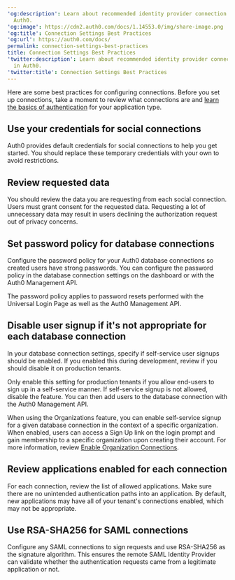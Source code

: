 ---
'og:description': Learn about recommended identity provider connection settings in
  Auth0.
'og:image': https://cdn2.auth0.com/docs/1.14553.0/img/share-image.png
'og:title': Connection Settings Best Practices
'og:url': https://auth0.com/docs/
permalink: connection-settings-best-practices
title: Connection Settings Best Practices
'twitter:description': Learn about recommended identity provider connection settings
  in Auth0.
'twitter:title': Connection Settings Best Practices
---
Here are some best practices for configuring connections. Before you set up connections, take a moment to review what connections are and [learn the basics of authentication](/docs/authenticate) for your application type.

## Use your credentials for social connections

Auth0 provides default credentials for social connections to help you get started. You should replace these temporary credentials with your own to avoid restrictions.

## Review requested data

You should review the data you are requesting from each social connection. Users must grant consent for the requested data. Requesting a lot of unnecessary data may result in users declining the authorization request out of privacy concerns.

## Set password policy for database connections

Configure the password policy for your Auth0 database connections so created users have strong passwords. You can configure the password policy in the database connection settings on the dashboard or with the Auth0 <Tooltip tip="Management API: A product to allow customers to perform administrative tasks." cta="View Glossary" href="/docs/glossary?term=Management+API">Management API</Tooltip>.

The password policy applies to password resets performed with the <Tooltip tip="Universal Login: Your application redirects to Universal Login, hosted on Auth0's Authorization Server, to verify a user's identity." cta="View Glossary" href="/docs/glossary?term=Universal+Login">Universal Login</Tooltip> Page as well as the Auth0 Management API.

## Disable user signup if it's not appropriate for each database connection

In your database connection settings, specify if self-service user signups should be enabled. If you enabled this during development, review if you should disable it on production tenants.

Only enable this setting for production tenants if you allow end-users to sign up in a self-service manner. If self-service signup is not allowed, disable the feature. You can then add users to the database connection with the Auth0 Management API.

When using the Organizations feature, you can enable self-service signup for a given database connection in the context of a specific organization. When enabled, users can access a Sign Up link on the login prompt and gain membership to a specific organization upon creating their account. For more information, review [Enable Organization Connections](/docs/manage-users/organizations/configure-organizations/enable-connections).

## Review applications enabled for each connection

For each connection, review the list of allowed applications. Make sure there are no unintended authentication paths into an application. By default, new applications may have all of your tenant's connections enabled, which may not be appropriate.

## Use RSA-SHA256 for SAML connections

Configure any <Tooltip tip="Security Assertion Markup Language (SAML): Standardized protocol allowing two parties to exchange authentication information without a password." cta="View Glossary" href="/docs/glossary?term=SAML">SAML</Tooltip> connections to sign requests and use RSA-SHA256 as the signature algorithm. This ensures the remote SAML <Tooltip tip="Identity Provider (IdP): Service that stores and manages digital identities." cta="View Glossary" href="/docs/glossary?term=Identity+Provider">Identity Provider</Tooltip> can validate whether the authentication requests came from a legitimate application or not.